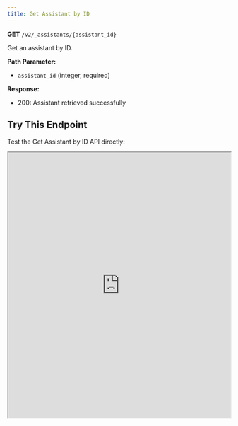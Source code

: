 ```yaml
---
title: Get Assistant by ID
---
```


**GET** `/v2/_assistants/{assistant_id}`

Get an assistant by ID.

**Path Parameter:**
- `assistant_id` (integer, required)

**Response:**
- 200: Assistant retrieved successfully

## Try This Endpoint

Test the Get Assistant by ID API directly:

<iframe 
  src="https://petstore.swagger.io/?url=https://raw.githubusercontent.com/vamsinole/docs/refs/heads/main/api-reference/openapi.json#/Assistants/getAssistantById"
  width="100%" 
  height="600px"
  style={{
    border: "none",
    borderRadius: "8px",
    boxShadow: "0 4px 6px rgba(0, 0, 0, 0.1)",
    marginTop: "20px"
  }}
  title="Get Assistant by ID API Playground"
/> 